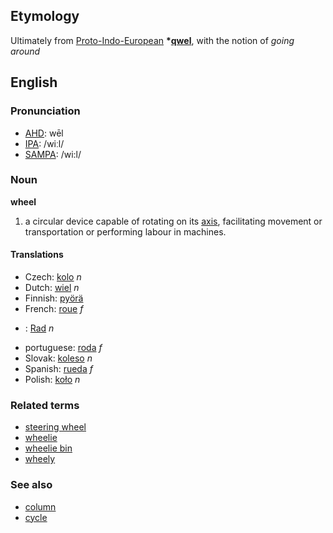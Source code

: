 ==Etymology==
Ultimately from [[Proto-Indo-European]] '''*[[qwel]]''', with the notion of ''going around''

==English==
===Pronunciation===
*[[w:AHD|AHD]]: wēl
*[[w:IPA|IPA]]: /wiːl/
*[[w:SAMPA|SAMPA]]: /wi:l/
===Noun===
'''wheel'''

#a circular device capable of rotating on its [[axis]], facilitating movement or transportation or performing labour in machines.

====Translations====
*Czech: [[kolo]]  ''n''
*Dutch: [[wiel]] ''n''
*Finnish: [[pyörä]]
*French: [[roue]] ''f''
*{{msg:de}}: [[Rad]] ''n''
*portuguese: [[roda]] ''f''
*Slovak: [[koleso]]  ''n''
*Spanish: [[rueda]] ''f''
*Polish: [[koło]] ''n''

===Related terms===
*[[steering wheel]]
*[[wheelie]]
*[[wheelie bin]]
*[[wheely]]

===See also===
*[[column]]
*[[cycle]]